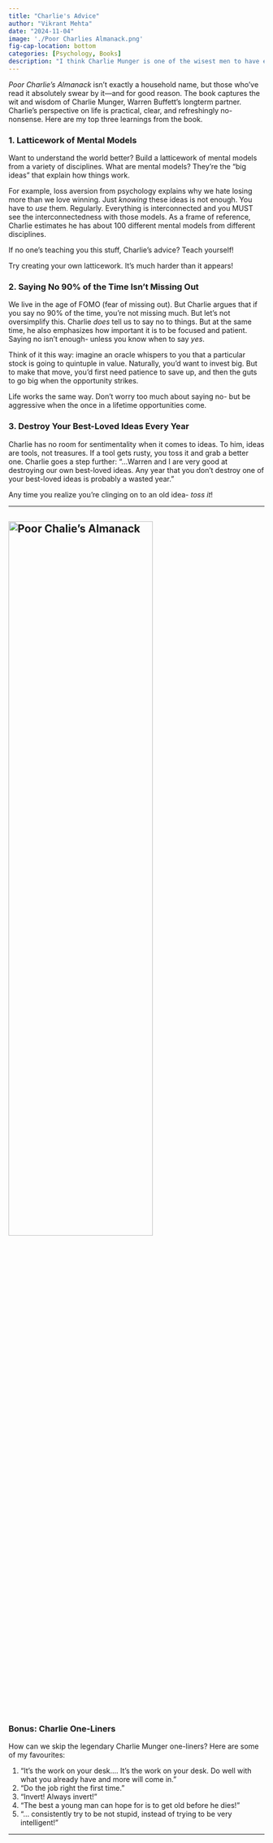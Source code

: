 ```yaml
---
title: "Charlie's Advice"
author: "Vikrant Mehta"
date: "2024-11-04"
image: './Poor Charlies Almanack.png'
fig-cap-location: bottom
categories: [Psychology, Books]
description: "I think Charlie Munger is one of the wisest men to have ever lived. He didn’t bother writing a book himself, but his wisdom is out there for us to soak up through his letters, speeches, and the incredible Poor Charlie’s Almanack."
---
```


*Poor Charlie's Almanack* isn’t exactly a household name, but those who’ve read it absolutely swear by it—and for good reason. The book captures the wit and wisdom of Charlie Munger, Warren Buffett's longterm partner. Charlie’s perspective on life is practical, clear, and refreshingly no-nonsense. Here are my top three learnings from the book.

### 1. Latticework of Mental Models

Want to understand the world better? Build a latticework of mental models from a variety of disciplines. What are mental models? They’re the “big ideas” that explain how things work.

For example, loss aversion from psychology explains why we hate losing more than we love winning. Just *knowing* these ideas is not enough. You have to *use* them. Regularly. Everything is interconnected and you MUST see the interconnectedness with those models. As a frame of reference, Charlie estimates he has about 100 different mental models from different disciplines. 

If no one’s teaching you this stuff, Charlie’s advice? Teach yourself!

Try creating your own latticework. It's much harder than it appears!

### 2. Saying No 90% of the Time Isn’t Missing Out

We live in the age of FOMO (fear of missing out). But Charlie argues that if you say no 90% of the time, you’re not missing much. But let's not oversimplify this. Charlie *does* tell us to say no to things. But at the same time, he also emphasizes how important it is to be focused and patient. Saying no isn't enough- unless you know when to say *yes*.

Think of it this way: imagine an oracle whispers to you that a particular stock is going to quintuple in value. Naturally, you’d want to invest big. But to make that move, you’d first need patience to save up, and then the guts to go big when the opportunity strikes.

Life works the same way. Don’t worry too much about saying no- but be aggressive when the once in a lifetime opportunities come.

### 3. Destroy Your Best-Loved Ideas Every Year

Charlie has no room for sentimentality when it comes to ideas. To him, ideas are tools, not treasures. If a tool gets rusty, you toss it and grab a better one. Charlie goes a step further: "...Warren and I are very good at destroying our own best-loved ideas. Any year that you don't destroy one of your best-loved ideas is probably a wasted year."

Any time you realize you're clinging on to an old idea- *toss it*!

---

![Poor Chalie's Almanack](Poor%20Charlies%20Almanack.png){width=75% height=60% fig-alt="Poor Charlie's Alamanack Book Image" fig-align="center" fig-cap-align="center"}
---

### Bonus: Charlie One-Liners

How can we skip the legendary Charlie Munger one-liners? Here are some of my favourites:

1. "It's the work on your desk.... It's the work on your desk. Do well with what you already have and more will come in."
2. "Do the job right the first time."
3. "Invert! Always invert!"
4. "The best a young man can hope for is to get old before he dies!"
5. "... consistently try to be not stupid, instead of trying to be very intelligent!"

---